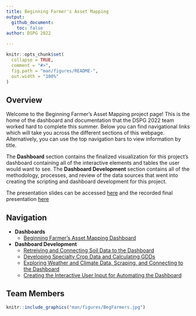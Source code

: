 ```yaml
---
title: Beginning Farmer's Asset Mapping
output: 
  github_document:
    toc: false
author: DSPG 2022

---
```


<!-- README.md is generated from README.Rmd. Please edit that file -->

```r
knitr::opts_chunk$set(
  collapse = TRUE,
  comment = "#>",
  fig.path = "man/figures/README-",
  out.width = "100%"
)
```


## Overview

Welcome to the Beginning Farmer's Asset Mapping project page! This is the home of the dashboard and documentation that the DSPG 2022 team worked hard to complete this summer. Below you can find navigational links which will take you across the different sections of this webpage. Alternatively, you can use the top navigation bars to view information by title.

The __Dashboard__ section contains the finalized visualization for this project's dashboard containing all of the interactive elements and tables the user would want to see. The __Dashboard Development__ section contains all of the methodology, processes, and review of the data sources that went into creating the scripting and dashboard development for this project.

The presentation slides can be accessed <a href=https://github.com/DSPG-2022/Farmer-Asset-Mapping/blob/main/man/figures/PresSlides.pdf>here</a> and the recorded final presentation [here](https://www.youtube.com/watch?v=SG259_CYy2k)


## Navigation

- __Dashboards__
    + [Beginning Farmer's Asset Mapping Dashboard](https://dspg-2022.github.io/Farmer-Asset-Mapping/articles/BeginningFarmerDashboard.html)
- __Dashboard Development__
    + [Retreiving and Connecting Soil Data to the Dashboard](https://dspg-2022.github.io/Farmer-Asset-Mapping/articles/SoilCollectionAndMergeCode.html)
    + [Developing Specialty Crop Data and Calculating GDDs](https://dspg-2022.github.io/Farmer-Asset-Mapping/articles/SpecialtyCropAndGddCode.html)
    + [Exploring Weather and Climate Data, Scraping, and Connecting to the Dashboard](https://dspg-2022.github.io/Farmer-Asset-Mapping/articles/WeatherAndRiskManagementCode.html)
    + [Creating the Interactive User Input for Automating the Dashboard](https://dspg-2022.github.io/Farmer-Asset-Mapping/articles/UserInterfaceCode.html)

## Team Members

```r
knitr::include_graphics("man/figures/BegFarmers.jpg")
```
